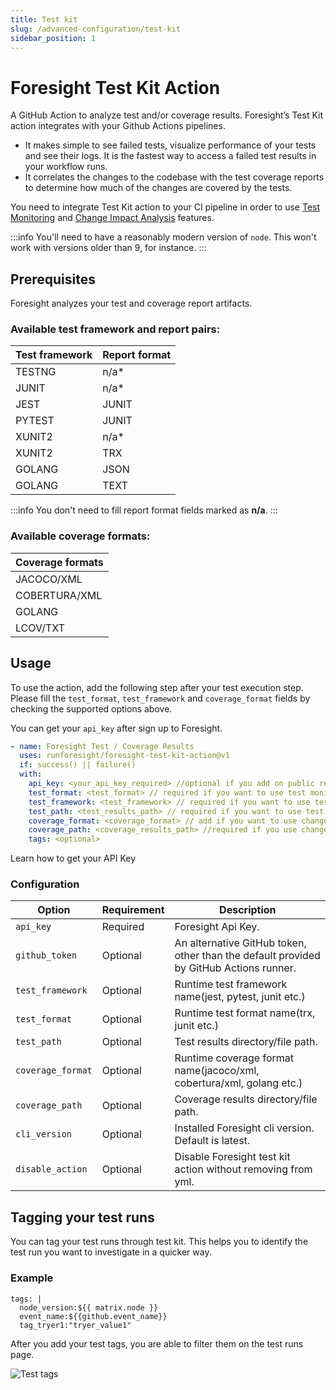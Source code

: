 ```yaml
---
title: Test kit
slug: /advanced-configuration/test-kit
sidebar_position: 1
---
```


# Foresight Test Kit Action

A GitHub Action to analyze test and/or coverage results. Foresight’s Test Kit action integrates with your Github Actions pipelines.
- It makes simple to see failed tests, visualize performance of your tests and see their logs. It is the fastest way to access a failed test results in your workflow runs.
- It correlates the changes to the codebase with the test coverage reports to determine how much of the changes are covered by the tests.

You need to integrate Test Kit action to your CI pipeline in order to use [Test Monitoring](https://foresight.docs.thundra.io/features/test-runs) and 
[Change Impact Analysis](https://foresight.docs.thundra.io/features/analyze-code-change-impact) features.

:::info
You'll need to have a reasonably modern version of `node`. This won't work with versions older than 9, for instance.
:::

## Prerequisites
Foresight analyzes your test and coverage report artifacts. 

### Available test framework and report pairs:

| Test framework | Report format  |
|----------------|----------------|
|TESTNG|n/a*|
|JUNIT|n/a*|
|JEST|JUNIT|
|PYTEST|JUNIT|
|XUNIT2|n/a*|
|XUNIT2|TRX|
|GOLANG|JSON|
|GOLANG|TEXT|

:::info
You don't need to fill report format fields marked as **n/a**.
:::

### Available coverage formats:

| Coverage formats  |
|----------------|
|JACOCO/XML|
|COBERTURA/XML|
|GOLANG|
|LCOV/TXT|

## Usage

To use the action, add the following step after your test execution step. Please fill the `test_format`, `test_framework` and `coverage_format` fields by checking the supported options above.

You can get your `api_key` after sign up to Foresight.

```yaml
- name: Foresight Test / Coverage Results
  uses: runforesight/foresight-test-kit-action@v1
  if: success() || failure()
  with:
    api_key: <your_api_key_required> //optional if you add on public repository 
    test_format: <test_format> // required if you want to use test monitoring
    test_framework: <test_framework> // required if you want to use test monitoring
    test_path: <test_results_path> // required if you want to use test monitoring
    coverage_format: <coverage_format> // add if you want to use change impact analysis 
    coverage_path: <coverage_results_path> //required if you use change impact analysis
    tags: <optional>
```



<Card title="Get your API key" target="/how-to/get-api-key">
  Learn how to get your API Key
</Card>



### Configuration

| Option                | Requirement       | Description
| ---                   | ---               | ---
| `api_key`        | Required          |  Foresight Api Key.
| `github_token`        | Optional          | An alternative GitHub token, other than the default provided by GitHub Actions runner.
| `test_framework`      | Optional          | Runtime test framework name(jest, pytest, junit etc.)
| `test_format`      | Optional          | Runtime test format name(trx, junit etc.)
| `test_path`       | Optional              | Test results directory/file path.
| `coverage_format`      | Optional          | Runtime coverage format name(jacoco/xml, cobertura/xml, golang etc.)
| `coverage_path`       | Optional              | Coverage results directory/file path.
| `cli_version`       | Optional              | Installed Foresight cli version. Default is latest.
| `disable_action`       | Optional              | Disable Foresight test kit action without removing from yml.

## Tagging your test runs

You can tag your test runs through test kit. This helps you to identify the test run you want to investigate in a quicker way.

### Example
```
tags: | 
  node_version:${{ matrix.node }}
  event_name:${{github.event_name}}
  tag_tryer1:"tryer_value1"
```

After you add your test tags, you are able to filter them on the test runs page.

![Test tags](/img/configuration/test-tags.gif)
